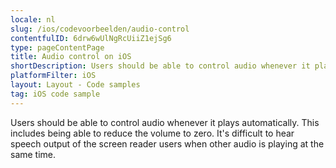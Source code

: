 ```yaml
---
locale: nl
slug: /ios/codevoorbeelden/audio-control
contentfulID: 6drw6wUlNgRcUiiZ1ejSg6
type: pageContentPage
title: Audio control on iOS
shortDescription: Users should be able to control audio whenever it plays automatically.
platformFilter: iOS
layout: Layout - Code samples
tag: iOS code sample
---
```


Users should be able to control audio whenever it plays automatically. This includes being able to reduce the volume to zero. It's difficult to hear speech output of the screen reader users when other audio is playing at the same time.

<CodeSample id="media-audio-control" locale="nl" platform="ios"/>